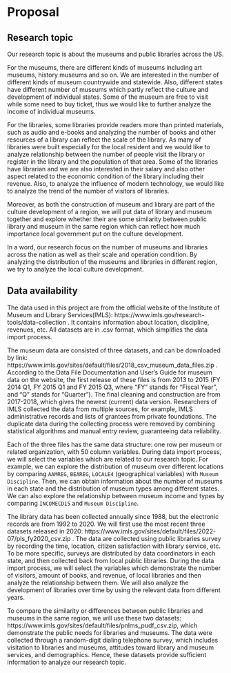 # Proposal

## Research topic

Our research topic is about the museums and public libraries across the US. 

For the museums, there are different kinds of museums including art museums, history museums and so on. We are interested in the number of different kinds of museum countrywide and statewide. Also, different states have different number of museums which partly reflect the culture and development of individual states. Some of the museum are free to visit while some need to buy ticket, thus we would like to further analyze the income of individual museums.

For the libraries, some libraries provide readers more than printed materials, such as audio and e-books and analyzing the number of books and other resources of a library can reflect the scale of the library. As many of libraries were built especially for the local resident and we would like to analyze relationship between the number of people visit the library or register in the library and the population of that area. Some of the libraries have librarian and we are also interested in their salary and also other aspect related to the economic condition of the library including their revenue. Also, to analyze the influence of modern technology, we would like to analyze the trend of the number of visitors of libraries.

Moreover, as both the construction of museum and library are part of the culture development of a region, we will put data of library and museum together and explore whether their are some similarity between public library and museum in the same region which can reflect how much importance local government put on the culture development.

In a word, our research focus on the number of museums and libraries across the nation as well as their scale and operation condition. By analyzing the distribution of the museums and libraries in different region, we try to analyze the local culture development.

## Data availability

The data used in this project are from the official website of the Institute of Museum and Library Services(IMLS):
https://www.imls.gov/research-tools/data-collection . It contains information about location, discipline, revenues, etc. All datasets are in .csv format, which simplifies the data import process. 

The museum data are consisted of three datasets, and can be downloaded by link: https://www.imls.gov/sites/default/files/2018_csv_museum_data_files.zip .
According to the Data File Documentation and User’s Guide for museum data on the website, the first release of these files is from 2013 to 2015 (FY 2014 Q1, FY 2015 Q1 and FY 2015 Q3, where "FY" stands for "Fiscal Year", and "Q" stands for "Quarter"). The final cleaning and construction are from 2017-2018, which gives the newest (current) data version. Researchers of IMLS collected the data from multiple sources, for example, IMLS administrative records and lists of grantees from private foundations. The duplicate data during the collecting process were removed by combining statistical algorithms and manual entry review, guaranteeing data reliability.

Each of the three files has the same data structure: one row per museum or related organization, with 50 column variables. During data import process, we will select the variables which are related to our research topic. For example, we can explore the distribution of museum over different locations by comparing `AAMREG`, `BEAREG`, `LOCALE4` (geographical variables) with `Museum Discipline`. Then, we can obtain information about the number of museums in each state and the distribution of museum types among different states. We can also explore the relationship between museum income and types by comparing `INCOMECD15` and `Museum Discipline`.

The library data has been collected annually since 1988, but the electronic records are from 1992 to 2020. We will first use the most recent three datasets released in 2020: https://www.imls.gov/sites/default/files/2022-07/pls_fy2020_csv.zip . The data are collected using public libraries survey by recording the time, location, citizen satisfaction with library service, etc. To be more specific, surveys are distributed by data coordinators in each state, and then collected back from local public libraries. During the data import process, we will select the variables which demonstrate the number of visitors, amount of books, and revenue, of local libraries and then analyze the relationship between them. We will also analyze the development of libraries over time by using the relevant data from different years.

To compare the similarity or differences between public libraries and museums in the same region, we will use these two datasets: https://www.imls.gov/sites/default/files/pnlms_pudf_csv.zip, which demonstrate the public needs for libraries and museums. The data were collected through a random-digit dialing telephone survey, which includes visitation to libraries and museums, attitudes toward library and museum services, and demographics. Hence, these datasets provide sufficient information to analyze our research topic.
